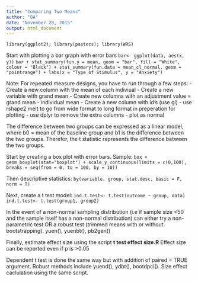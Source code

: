 ```yaml
---
title: "Comparing Two Means"
author: "OA"
date: "November 28, 2015"
output: html_document
---
```


`library(ggplot2); library(pastecs); library(WRS)`

Start with plotting a bar graph with error bars
`bar<- ggplot(data, aes(x, y))`
`bar + stat_summary(fun.y = mean, geom = "bar", fill = "White", colour = "Black") + stat_summary(fun.data = mean_cl_normal, geom = "pointrange") + labs(x = "Type of Stimulus", y = "Anxiety")`

Note: For repeated measure designs, you have to run through a few steps:
- Create a new column with the mean of each indiviual
- Create a new variable with grand mean
- Create new columns with an adjustment value = grand mean - individual mean
- Create a new column with id's (use gl)
- use rshape2 melt to go from wide format to long format in preperation for plotting
- use dplyr to remove the extra columns
- plot as normal

The difference between two groups can be expressed as a linear model, where b0 = mean of the baseline group and b1 is the difference between the two groups. Therefor, the t statistic represents the difference between the two groups.

Start by creating a box plot with error bars. Sample:
`box + geom_boxplot(stat="boxplot") + scale_y_continuous(limits = c(0,100), breaks = seq(from = 0, to = 100, by = 10))`

Then descriptive statistics:
`by(variable, group, stat.desc, basic = F, norm = T)`

Next, create a t test model:
`ind.t.test<- t.test(outcome ~ group, data)`
`ind.t.test<- t.test(group1, group2)`

In the event of a non-normal sampling distribution (i.e if sample size <50 and the sample itself has a non-normal distribution) can either try a non-parametric test OR a robust test (trimmed means with or without bootstrapping). yuen(), yuenbt(), pb2gen()

Finally, estimate effect size using the script **t test effect size.R** Effect size can be reported even if p is >0.05

Dependent t test is done the same way but with addition of paired = TRUE argument. Robust methods include yuend(), ydbt(), bootdpci(). Size effect caclulation using the same script.

